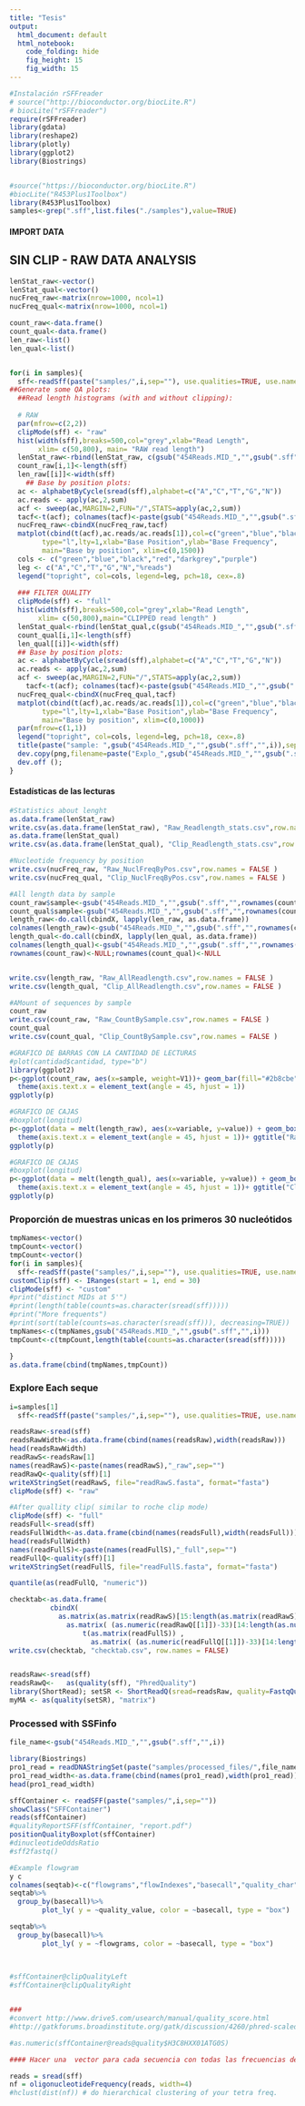 ```yaml
---
title: "Tesis"
output:
  html_document: default
  html_notebook:
    code_folding: hide
    fig_height: 15
    fig_width: 15
---
```




```r
#Instalación rSFFreader
# source("http://bioconductor.org/biocLite.R")
# biocLite("rSFFreader")
require(rSFFreader)
library(gdata)
library(reshape2)
library(plotly)
library(ggplot2)
library(Biostrings)


#source("https://bioconductor.org/biocLite.R")
#biocLite("R453Plus1Toolbox")
library(R453Plus1Toolbox)
samples<-grep(".sff",list.files("./samples"),value=TRUE)
```





#### IMPORT DATA
####################################################################################################
## SIN CLIP - RAW DATA ANALYSIS

```r

lenStat_raw<-vector()
lenStat_qual<-vector()
nucFreq_raw<-matrix(nrow=1000, ncol=1)
nucFreq_qual<-matrix(nrow=1000, ncol=1)

count_raw<-data.frame()
count_qual<-data.frame()
len_raw<-list()
len_qual<-list()


for(i in samples){
  sff<-readSff(paste("samples/",i,sep=""), use.qualities=TRUE, use.names=TRUE,clipMode = c("raw"), verbose=TRUE)
##Generate some QA plots:
  ##Read length histograms (with and without clipping):
  
  # RAW
  par(mfrow=c(2,2))
  clipMode(sff) <- "raw"
  hist(width(sff),breaks=500,col="grey",xlab="Read Length",
       xlim= c(50,800), main= "RAW read length")
  lenStat_raw<-rbind(lenStat_raw, c(gsub("454Reads.MID_","",gsub(".sff","",i)), summary(width(sff)) ) )
  count_raw[i,1]<-length(sff)
  len_raw[[i]]<-width(sff)
    ## Base by position plots:
  ac <- alphabetByCycle(sread(sff),alphabet=c("A","C","T","G","N"))
  ac.reads <- apply(ac,2,sum)
  acf <- sweep(ac,MARGIN=2,FUN="/",STATS=apply(ac,2,sum))
  tacf<-t(acf); colnames(tacf)<-paste(gsub("454Reads.MID_","",gsub(".sff","",i)),"_",  c("A","C","T","G","N"),sep="")
  nucFreq_raw<-cbindX(nucFreq_raw,tacf)
  matplot(cbind(t(acf),ac.reads/ac.reads[1]),col=c("green","blue","black","red","darkgrey","purple"),
        type="l",lty=1,xlab="Base Position",ylab="Base Frequency",
        main="Base by position", xlim=c(0,1500))
  cols <- c("green","blue","black","red","darkgrey","purple")
  leg <- c("A","C","T","G","N","%reads")
  legend("topright", col=cols, legend=leg, pch=18, cex=.8)
  
  ### FILTER QUALITY
  clipMode(sff) <- "full"
  hist(width(sff),breaks=500,col="grey",xlab="Read Length",
       xlim= c(50,800),main="CLIPPED read length" )
  lenStat_qual<-rbind(lenStat_qual,c(gsub("454Reads.MID_","",gsub(".sff","",i)), summary(width(sff)) ) )
  count_qual[i,1]<-length(sff)
  len_qual[[i]]<-width(sff)
  ## Base by position plots:
  ac <- alphabetByCycle(sread(sff),alphabet=c("A","C","T","G","N"))
  ac.reads <- apply(ac,2,sum)
  acf <- sweep(ac,MARGIN=2,FUN="/",STATS=apply(ac,2,sum))
    tacf<-t(acf); colnames(tacf)<-paste(gsub("454Reads.MID_","",gsub(".sff","",i)),"_",  c("A","C","T","G","N"),sep="")
  nucFreq_qual<-cbindX(nucFreq_qual,tacf)
  matplot(cbind(t(acf),ac.reads/ac.reads[1]),col=c("green","blue","black","red","darkgrey","purple"),
        type="l",lty=1,xlab="Base Position",ylab="Base Frequency",
        main="Base by position", xlim=c(0,1000))
  par(mfrow=c(1,1))
  legend("topright", col=cols, legend=leg, pch=18, cex=.8)
  title(paste("sample: ",gsub("454Reads.MID_","",gsub(".sff","",i)),sep=""))
  dev.copy(png,filename=paste("Explo_",gsub("454Reads.MID_","",gsub(".sff","",i)),".png",sep=""));
  dev.off ();
}


```





####################################################################################################
####################################################################################################
#### Estadísticas de las lecturas
```r
#Statistics about lenght
as.data.frame(lenStat_raw)
write.csv(as.data.frame(lenStat_raw), "Raw_Readlength_stats.csv",row.names = FALSE )
as.data.frame(lenStat_qual)
write.csv(as.data.frame(lenStat_qual), "Clip_Readlength_stats.csv",row.names = FALSE )

#Nucleotide frequency by position
write.csv(nucFreq_raw, "Raw_NuclFreqByPos.csv",row.names = FALSE )
write.csv(nucFreq_qual, "Clip_NuclFreqByPos.csv",row.names = FALSE )

#All length data by sample
count_raw$sample<-gsub("454Reads.MID_","",gsub(".sff","",rownames(count_raw)))
count_qual$sample<-gsub("454Reads.MID_","",gsub(".sff","",rownames(count_qual)))
length_raw<-do.call(cbindX, lapply(len_raw, as.data.frame))
colnames(length_raw)<-gsub("454Reads.MID_","",gsub(".sff","",rownames(count_raw)))
length_qual<-do.call(cbindX, lapply(len_qual, as.data.frame))
colnames(length_qual)<-gsub("454Reads.MID_","",gsub(".sff","",rownames(count_qual)))
rownames(count_raw)<-NULL;rownames(count_qual)<-NULL


write.csv(length_raw, "Raw_AllReadlength.csv",row.names = FALSE )
write.csv(length_qual, "Clip_AllReadlength.csv",row.names = FALSE )

#AMount of sequences by sample
count_raw
write.csv(count_raw, "Raw_CountBySample.csv",row.names = FALSE )
count_qual
write.csv(count_qual, "Clip_CountBySample.csv",row.names = FALSE )


```

```r
#GRAFICO DE BARRAS CON LA CANTIDAD DE LECTURAS
#plot(cantidad$cantidad, type="b")
library(ggplot2)
p<-ggplot(count_raw, aes(x=sample, weight=V1))+ geom_bar(fill="#2b8cbe")+
  theme(axis.text.x = element_text(angle = 45, hjust = 1))
ggplotly(p)
```


```r
#GRAFICO DE CAJAS
#boxplot(longitud)
p<-ggplot(data = melt(length_raw), aes(x=variable, y=value)) + geom_boxplot(aes(fill=variable))+
  theme(axis.text.x = element_text(angle = 45, hjust = 1))+ ggtitle("Raw Reads")
ggplotly(p)
```


```r
#GRAFICO DE CAJAS
#boxplot(longitud)
p<-ggplot(data = melt(length_qual), aes(x=variable, y=value)) + geom_boxplot(aes(fill=variable))+
  theme(axis.text.x = element_text(angle = 45, hjust = 1))+ ggtitle("Clipped Reads")
ggplotly(p)
```

### Proporción de muestras unicas en los primeros 30 nucleótidos
```r
tmpNames<-vector()
tmpCount<-vector()
tmpCount<-vector()
for(i in samples){
  sff<-readSff(paste("samples/",i,sep=""), use.qualities=TRUE, use.names=TRUE,clipMode = c("raw"), verbose=FALSE)
customClip(sff) <- IRanges(start = 1, end = 30)
clipMode(sff) <- "custom"
#print("distinct MIDs at 5'")
#print(length(table(counts=as.character(sread(sff)))))
#print("More frequents")
#print(sort(table(counts=as.character(sread(sff))), decreasing=TRUE))
tmpNames<-c(tmpNames,gsub("454Reads.MID_","",gsub(".sff","",i)))
tmpCount<-c(tmpCount,length(table(counts=as.character(sread(sff)))))

}
as.data.frame(cbind(tmpNames,tmpCount))


```


### Explore Each seque
```r
i=samples[1]
  sff<-readSff(paste("samples/",i,sep=""), use.qualities=TRUE, use.names=TRUE,clipMode = c("raw"), verbose=TRUE)

readsRaw<-sread(sff)
readsRawWidth<-as.data.frame(cbind(names(readsRaw),width(readsRaw)))
head(readsRawWidth)
readRawS<-readsRaw[1]
names(readRawS)<-paste(names(readRawS),"_raw",sep="")
readRawQ<-quality(sff)[1]
writeXStringSet(readRawS, file="readRawS.fasta", format="fasta") 
clipMode(sff) <- "raw"

#After quallity clip( similar to roche clip mode)
clipMode(sff) <- "full"
readsFull<-sread(sff)
readsFullWidth<-as.data.frame(cbind(names(readsFull),width(readsFull)))
head(readsFullWidth)
names(readFullS)<-paste(names(readFullS),"_full",sep="")
readFullQ<-quality(sff)[1]
writeXStringSet(readFullS, file="readFullS.fasta", format="fasta") 

quantile(as(readFullQ, "numeric"))

checktab<-as.data.frame( 
          cbindX( 
            as.matrix(as.matrix(readRawS)[15:length(as.matrix(readRawS))] ) ,
              as.matrix( (as.numeric(readRawQ[[1]])-33)[14:length(as.numeric(readRawQ[[1]])-33)]), 
                  t(as.matrix(readFullS)) ,
                    as.matrix( (as.numeric(readFullQ[[1]])-33)[14:length(as.numeric(readFullQ[[1]])-33)])  ))  
write.csv(checktab, "checktab.csv", row.names = FALSE)



```

```r
readsRaw<-sread(sff)
readsRawQ<-   as(quality(sff), "PhredQuality")  
library(ShortRead); setSR <- ShortReadQ(sread=readsRaw, quality=FastqQuality(BStringSet(readsRawQ)), BStringSet(readsRawQ))
myMA <- as(quality(setSR), "matrix")
```

### Processed with SSFinfo
```r
file_name<-gsub("454Reads.MID_","",gsub(".sff","",i))

library(Biostrings)
pro1_read = readDNAStringSet(paste("samples/processed_files/",file_name,"/",file_name,".fna", sep=""), format="fasta")
pro1_read_width<-as.data.frame(cbind(names(pro1_read),width(pro1_read)))
head(pro1_read_width)
```


```r

sffContainer <- readSFF(paste("samples/",i,sep=""))
showClass("SFFContainer")
reads(sffContainer)
#qualityReportSFF(sffContainer, "report.pdf")
positionQualityBoxplot(sffContainer)
#dinucleotideOddsRatio
#sff2fastq()
```


```r
#Example flowgram
y c
colnames(seqtab)<-c("flowgrams","flowIndexes","basecall","quality_char","quality_value")
seqtab%>%
  group_by(basecall)%>%
        plot_ly( y = ~quality_value, color = ~basecall, type = "box")
```



```r
seqtab%>%
  group_by(basecall)%>%
        plot_ly( y = ~flowgrams, color = ~basecall, type = "box")
  
     
```



```r
#sffContainer@clipQualityLeft
#sffContainer@clipQualityRight


###
#convert http://www.drive5.com/usearch/manual/quality_score.html
#http://gatkforums.broadinstitute.org/gatk/discussion/4260/phred-scaled-quality-scores

#as.numeric(sffContainer@reads@quality$H3C8HXX01ATG0S)
```


```r
#### Hacer una  vector para cada secuencia con todas las frecuencias de 4 nucleótidos

reads = sread(sff)
nf = oligonucleotideFrequency(reads, width=4)
#hclust(dist(nf)) # do hierarchical clustering of your tetra freq.

```
